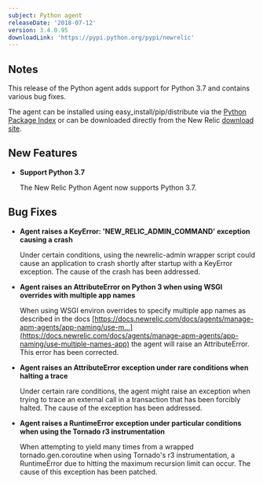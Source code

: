 ```yaml
---
subject: Python agent
releaseDate: '2018-07-12'
version: 3.4.0.95
downloadLink: 'https://pypi.python.org/pypi/newrelic'
---
```


## Notes

This release of the Python agent adds support for Python 3.7 and contains various bug fixes.

The agent can be installed using easy_install/pip/distribute via the [Python Package Index](https://pypi.python.org/pypi/newrelic) or can be downloaded directly from the New Relic [download site](https://download.newrelic.com/python_agent/release).

## New Features

* **Support Python 3.7**

  The New Relic Python Agent now supports Python 3.7.

## Bug Fixes

* **Agent raises a KeyError: 'NEW_RELIC_ADMIN_COMMAND' exception causing a crash**

  Under certain conditions, using the newrelic-admin wrapper script could cause an application to crash shortly after startup with a KeyError exception. The cause of the crash has been addressed.
* **Agent raises an AttributeError on Python 3 when using WSGI overrides with multiple app names**

  When using WSGI environ overrides to specify multiple app names as described in the docs [https://docs.newrelic.com/docs/agents/manage-apm-agents/app-naming/use-m...](https://docs.newrelic.com/docs/agents/manage-apm-agents/app-naming/use-multiple-names-app) the agent will raise an AttributeError. This error has been corrected.
* **Agent raises an AttributeError exception under rare conditions when halting a trace**

  Under certain rare conditions, the agent might raise an exception when trying to trace an external call in a transaction that has been forcibly halted. The cause of the exception has been addressed.
* **Agent raises a RuntimeError exception under particular conditions when using the Tornado r3 instrumentation**

  When attempting to yield many times from a wrapped tornado.gen.coroutine when using Tornado's r3 instrumentation, a RuntimeError due to hitting the maximum recursion limit can occur. The cause of this exception has been patched.
